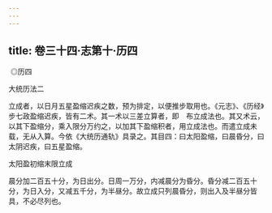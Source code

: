 ```yaml
---
---
---
```

title: 卷三十四·志第十·历四
---

 ◎历四

大统历法二

立成者，以日月五星盈缩迟疾之数，预为排定，以便推步取用也。《元志》、《历经》步七政盈缩迟疾，皆有二术。其一术以三差立算者，即　布立成法也。其又术云，以其下盈缩分，乘入限分万约之，以加其下盈缩积者，用立成法也。而遣立成未载，无从入算。今依《大统历通轨》具录之。其目四：曰太阳盈缩，曰晨昏分，曰太阴迟疾，曰五星盈缩。

太阳盈初缩末限立成

晨分加二百五十分，为日出分。日周一万分，内减晨分为昏分。昏分减二百五十分，为日入分，又减五千分，为半昼分。故立成只列晨昏分，则出入及半昼分皆具，不必尽列也。

